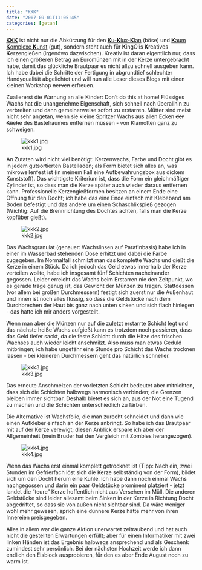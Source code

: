 ```yaml
---
title: "KKK"
date: "2007-09-01T11:05:45"
categories: [getan]
---
```


[**KKK**](http://de.wikipedia.org/wiki/KKK) ist nicht nur die Abkürzung für den [**K**u-**K**lux-**K**lan](http://de.wikipedia.org/wiki/Ku-Klux-Klan) (böse) und [**K**aum **K**omplexe **K**unst](http://de.wikipedia.org/wiki/Kaum_Komplexe_Kunst) (gut), sondern steht auch für **K**ingOlis **K**reatives **K**erzengießen (irgendwo dazwischen). Kreativ ist daran eigentlich nur, dass ich einen größeren Betrag an Euromünzen mit in der Kerze untergebracht habe, damit das glückliche Brautpaar es nicht allzu schnell ausgeben kann. Ich habe dabei die Schritte der Fertigung in abgrundtief schlechter Handyqualität abgelichtet und will nun alle Leser dieses Blogs mit einen kleinen Workshop ~~nerven~~ erfreuen.

Zuallererst die Warnung an alle Kinder: Don't do this at home! Flüssiges Wachs hat die unangenehme Eigenschaft, sich schnell nach überallhin zu verbreiten und dann gemeinerweise sofort zu erstarren. Mütter sind meist nicht sehr angetan, wenn sie kleine Spritzer Wachs aus allen Ecken ~~der Küche~~ des Bastelraumes entfernen müssen - von Klamotten ganz zu schweigen.

![kkk1.jpg](kkk1.jpg)

An Zutaten wird nicht viel benötigt: Kerzenwachs, Farbe und Docht gibt es in jedem gutsortierten Bastelladen; als Form bietet sich alles an, was mikrowellenfest ist (in meinem Fall eine Aufbewahrungsbox aus dickem Kunststoff). Das wichtigste Kriterium ist, dass die Form ein gleichmäßiger Zylinder ist, so dass man die Kerze später auch wieder daraus entfernen kann. Professionelle Kerzengießformen besitzen an einem Ende eine Öffnung für den Docht; ich habe das eine Ende einfach mit Klebeband am Boden befestigt und das andere um einen Schaschlikspieß gezogen (Wichtig: Auf die Brennrichtung des Dochtes achten, falls man die Kerze kopfüber gießt).

![kkk2.jpg](kkk2.jpg)

Das Wachsgranulat (genauer: Wachslinsen auf Parafinbasis) habe ich in einer im Wasserbad stehenden Dose erhitzt und dabei die Farbe zugegeben. Im Normalfall schmilzt man das komplette Wachs und gießt die Kerze in einem Stück. Da ich jedoch das Geld etwas innerhalb der Kerze verteilen wollte, habe ich insgesamt fünf Schichten nacheinander gegossen. Leider erreicht das Wachs beim Erstarren nie den Zeitpunkt, wo es gerade träge genug ist, das Gewicht der Münzen zu tragen. Stattdessen (vor allem bei großen Durchmessern) festigt sich zuerst nur die Außenhaut und innen ist noch alles flüssig, so dass die Geldstücke nach dem Durchbrechen der Haut bis ganz nach unten sinken und sich flach hinlegen - das hatte ich mir anders vorgestellt.

Wenn man aber die Münzen nur auf die zuletzt erstarrte Schicht legt und das nächste heiße Wachs aufgießt kann es trotzdem noch passieren, dass das Geld tiefer sackt, da die feste Schicht durch die Hitze des frischen Wachses auch wieder leicht anschmilzt. Also muss man etwas Geduld mitbringen; ich habe ungefähr eine Stunde pro Schicht das Wachs trocknen lassen - bei kleineren Durchmessern geht das natürlich schneller.

![kkk3.jpg](kkk3.jpg)

Das erneute Anschmelzen der vorletzten Schicht bedeutet aber mitnichten, dass sich die Schichten halbwegs harmonisch verbinden; die Grenzen bleiben immer sichtbar. Deshalb bietet es sich an, aus der Not eine Tugend zu machen und die Schichten unterschiedlich zu färben.

Die Alternative ist Wachsfolie, die man zurecht schneidet und dann wie einen Aufkleber einfach an der Kerze anbringt. So habe ich das Brautpaar mit auf der Kerze verewigt; diesen Anblick erspare ich aber der Allgemeinheit (mein Bruder hat den Vergleich mit Zombies herangezogen).

![kkk4.jpg](kkk4.jpg)

Wenn das Wachs erst einmal komplett getrocknet ist (Tipp: Nach ein, zwei Stunden im Gefrierfach löst sich die Kerze selbständig von der Form), bildet sich um den Docht herum eine Kuhle. Ich habe dann noch einmal Wachs nachgegossen und darin ein paar Geldstücke prominent platziert - jetzt landet die "teure" Kerze hoffentlich nicht aus Versehen im Müll. Die anderen Geldstücke sind leider allesamt beim Sinken in der Kerze in Richtung Docht abgedriftet, so dass sie von außen nicht sichtbar sind. Da wäre weniger wohl mehr gewesen, sprich eine dünnere Kerze hätte mehr von ihren Innereien preisgegeben.

Alles in allem war die ganze Aktion unerwartet zeitraubend und hat auch nicht die gestellten Erwartungen erfüllt; aber für einen Informatiker mit zwei linken Händen ist das Ergebnis halbwegs ansprechend und als Geschenk zumindest sehr persönlich. Bei der nächsten Hochzeit werde ich dann endlich den Eisblock ausprobieren, für den es aber Ende August noch zu warm ist.
